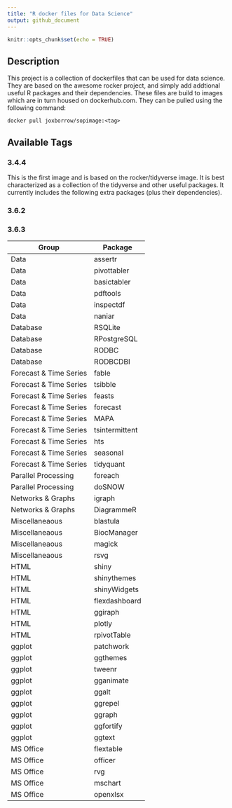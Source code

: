 ```yaml
---
title: "R docker files for Data Science"
output: github_document
---
```


```r
knitr::opts_chunk$set(echo = TRUE)
```

## Description

This project is a collection of dockerfiles that can be used for data science. They are based on the awesome rocker project, and simply add addtional useful R packages and their dependencies. These files are build to images which are in turn housed on dockerhub.com. They can be pulled using the following command:

`docker pull joxborrow/sopimage:<tag>`

## Available Tags

### 3.4.4

This is the first image and is based on the rocker/tidyverse image. It is best characterized as a collection of the tidyverse and other useful packages. It currently includes the following extra packages (plus their dependencies).

### 3.6.2

### 3.6.3

<center>
| Group | Package |
|-------|---------|
|Data|assertr |  
|Data|pivottabler|
|Data|basictabler|
|Data|pdftools|
|Data|inspectdf|
|Data|naniar|
|Database|RSQLite|
|Database|RPostgreSQL|
|Database|RODBC|
|Database|RODBCDBI|
|Forecast & Time Series|fable|
|Forecast & Time Series|tsibble|
|Forecast & Time Series|feasts|
|Forecast & Time Series|forecast|
|Forecast & Time Series|MAPA|
|Forecast & Time Series|tsintermittent|
|Forecast & Time Series|hts|
|Forecast & Time Series|seasonal|
|Forecast & Time Series|tidyquant|
|Parallel Processing|foreach|
|Parallel Processing|doSNOW|
|Networks & Graphs|igraph|
|Networks & Graphs|DiagrammeR|
|Miscellaneaous|blastula|
|Miscellaneaous|BiocManager|
|Miscellaneaous|magick|
|Miscellaneaous|rsvg|
|HTML|shiny|
|HTML|shinythemes|
|HTML|shinyWidgets|
|HTML|flexdashboard|
|HTML|ggiraph|
|HTML|plotly|
|HTML|rpivotTable|
|ggplot|patchwork|
|ggplot|ggthemes|
|ggplot|tweenr|
|ggplot|gganimate|
|ggplot|ggalt|
|ggplot|ggrepel|
|ggplot|ggraph|
|ggplot|ggfortify|
|ggplot|ggtext|
|MS Office|flextable|
|MS Office|officer|
|MS Office|rvg|
|MS Office|mschart|
|MS Office|openxlsx|
</center>
